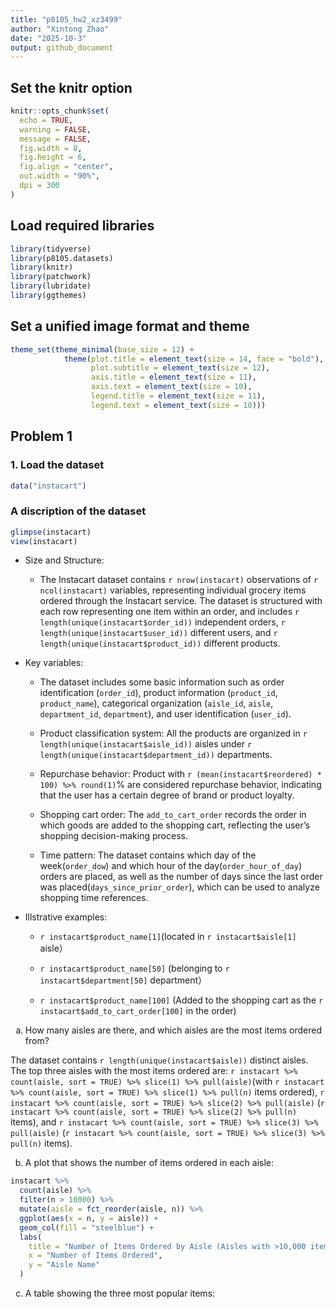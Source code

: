 ```yaml
---
title: "p8105_hw2_xz3499"
author: "Xintong Zhao"
date: "2025-10-3"
output: github_document
---
```


## Set the knitr option
```r
knitr::opts_chunk$set(
  echo = TRUE,           
  warning = FALSE,       
  message = FALSE, 
  fig.width = 8,         
  fig.height = 6,        
  fig.align = "center",  
  out.width = "90%",     
  dpi = 300              
)
```

## Load required libraries
```r
library(tidyverse)      
library(p8105.datasets) 
library(knitr)          
library(patchwork)      
library(lubridate)      
library(ggthemes) 
```

## Set a unified image format and theme
```r
theme_set(theme_minimal(base_size = 12) + 
            theme(plot.title = element_text(size = 14, face = "bold"),
                  plot.subtitle = element_text(size = 12),
                  axis.title = element_text(size = 11),
                  axis.text = element_text(size = 10),
                  legend.title = element_text(size = 11),
                  legend.text = element_text(size = 10)))
```

## Problem 1

### 1. Load the dataset
```r
data("instacart")
```

### A discription of the dataset
```r
glimpse(instacart)
view(instacart)
```

* Size and Structure: 

  * The Instacart dataset contains `r nrow(instacart)` observations of `r ncol(instacart)` variables, representing individual grocery items ordered through the Instacart service. The dataset is structured with each row representing one item within an order, and includes `r length(unique(instacart$order_id))` independent orders, `r length(unique(instacart$user_id))` different users, and `r length(unique(instacart$product_id))` different products. 

* Key variables: 

  * The dataset includes some basic information such as order identification (`order_id`), product information (`product_id`, `product_name`), categorical organization (`aisle_id`, `aisle`, `department_id`, `department`), and user identification (`user_id`). 
  
  * Product classification system: All the products are organized in `r length(unique(instacart$aisle_id))` aisles under `r length(unique(instacart$department_id))` departments.
  
  * Repurchase behavior: Product with `r (mean(instacart$reordered) * 100) %>% round(1)`% are considered repurchase behavior, indicating that the user has a certain degree of brand or product loyalty.
  
  * Shopping cart order: The `add_to_cart_order` records the order in which goods are added to the shopping cart, reflecting the user's shopping decision-making process.
  
  * Time pattern: The dataset contains which day of the week(`order_dow`) and which hour of the day(`order_hour_of_day`) orders are placed, as well as the number of days since the last order was placed(`days_since_prior_order`), which can be used to analyze shopping time references.
  
* Illstrative examples:

  * `r instacart$product_name[1]`(located in `r instacart$aisle[1]` aisle）

  * `r instacart$product_name[50]` (belonging to `r instacart$department[50]` department）

  * `r instacart$product_name[100]` (Added to the shopping cart as the `r instacart$add_to_cart_order[100]` in the order)
  
a. How many aisles are there, and which aisles are the most items ordered from?

The dataset contains `r length(unique(instacart$aisle))` distinct aisles. The top three aisles with the most items ordered are: `r instacart %>% count(aisle, sort = TRUE) %>% slice(1) %>% pull(aisle) `(with `r instacart %>% count(aisle, sort = TRUE) %>% slice(1) %>% pull(n)` items ordered), `r instacart %>% count(aisle, sort = TRUE) %>% slice(2) %>% pull(aisle)` (`r instacart %>% count(aisle, sort = TRUE) %>% slice(2) %>% pull(n)` items), and `r instacart %>% count(aisle, sort = TRUE) %>% slice(3) %>% pull(aisle)` (`r instacart %>% count(aisle, sort = TRUE) %>% slice(3) %>% pull(n)` items).

b. A plot that shows the number of items ordered in each aisle:

```r
instacart %>%
  count(aisle) %>%
  filter(n > 10000) %>%
  mutate(aisle = fct_reorder(aisle, n)) %>%
  ggplot(aes(x = n, y = aisle)) +
  geom_col(fill = "steelblue") +
  labs(
    title = "Number of Items Ordered by Aisle (Aisles with >10,000 items)",
    x = "Number of Items Ordered",
    y = "Aisle Name"
  )
```

c. A table showing the three most popular items:

